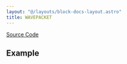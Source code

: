 ```yaml
---
layout: "@/layouts/block-docs-layout.astro"
title: WAVEPACKET
---
```



<PythonDocsDisplay docstring={docstring} />

[Source Code](https://github.com/flojoy-ai/blocks/blob/main/blocks/GENERATORS/SIMULATIONS/WAVEPACKET/WAVEPACKET.py)

## Example
